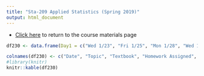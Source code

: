 ```yaml
---
title: "Sta-209 Applied Statistics (Spring 2019)"
output: html_document
---
```


- [Click here](sta209s19.html) to return to the course materials page

```r
df230 <- data.frame(Day1 = c("Wed 1/23", "Fri 1/25", "Mon 1/28", "Wed 1/31", "Fri 2/1", "Mon 2/4", "Wed 2/6", "Fri 2/8", "Mon 2/11", "Wed 2/13", "Fri 2/15", "Mon 2/18", "Wed 2/20", "Fri 2/22", "Mon 2/25", "Wed 2/27", "Fri 3/1", "Mon 3/4", "Wed 3/6", "Fri 3/8", "Mon 3/11", "Wed 3/13", "Fri 3/15", "Spring Break", "Mon 4/1", "Wed 4/3", "Fri 4/5", "Mon 4/8", "Wed 4/10", "Fri 4/12", "Mon 4/15", "Wed 4/17", "Fri 4/19", "Mon 4/22", "Wed 4/24", "Fri 4/26", "Mon 4/29", "Wed 5/1", "Fri 5/3", "Mon 5/6", "Wed 5/8", "Fri 5/10", "Tues 5/14"),  Inclass = c(paste0("[Introduction](s209s19/h1.1.pdf)"), paste0("[Samples and Populations](s209s19/h1.2.pdf)"), paste0("[Lab 1: Descriptive Statistics](s209s19/Lab_1.html)"), "Campus closed", paste0("Finish and discuss Lab 1, ", "[Lab 2: Death Penalty Case Study](s209s19/Lab_2.html)"), paste0("Discuss Lab 2, " ,"[Randomized Experiments](s209s19/h1.3.pdf)"), paste0("[Correlation and Regression](s209s19/h2.5.pdf)"), paste0("[Lab 3: Correlation and Regression](s209s19/Lab_3.html)"), "Sampling Distributions", rep(" ", 33), "Final Exam (2:00-5:00PM)"), text = c("1.1", "1.2", "2.1-2.4", " ", "2.1-2.4/1.3", "1.3", "2.4-2.6", "2.4-2.6",  rep(" ", 35)), HW_assign = c("Intro Survey", "HW #1: 1.16, 1.23, 1.36, 1.46, 1.47, 1.61, 1.62, 1.63", "Lab 1 Questions", " ", "Lab 2 Questions", "HW #2: 1.91, 1.94, 1.100, 2.17, 2.26, 2.66, 2.108, 2.147, 2.151, 2.155", " ", "Lab 3 Questions", rep(" ", 35)), HW_due = c(" ", "Intro Survey", " ", " ", "HW #1, Lab 1 Questions", "Lab 2 Questions", " ", "HW #2: 1.91, 1.94, 1.100, 2.17, 2.26, 2.66, 2.108, 2.147, 2.151, 2.155", "Lab 3 Questions", rep(" ", 34)))

colnames(df230) <- c("Date", "Topic", "Textbook", "Homework Assigned", "Homework Due")
#library(knitr)
knitr::kable(df230)
```
